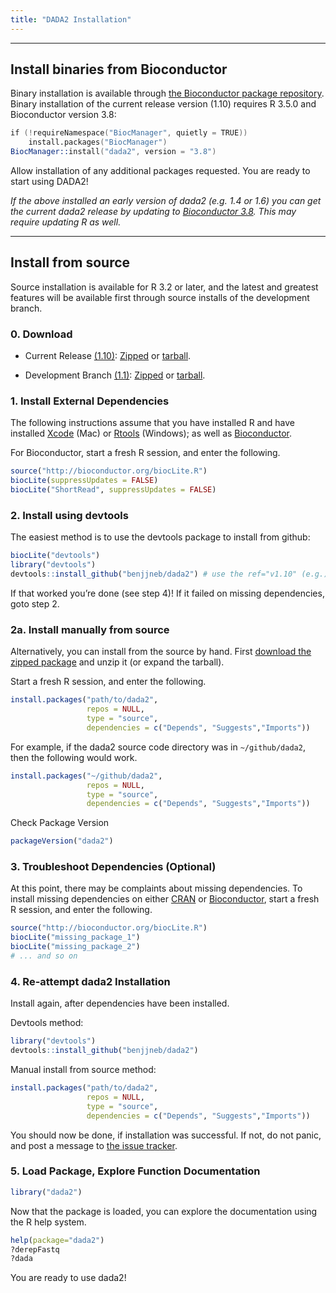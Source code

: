 ```yaml
---
title: "DADA2 Installation"
---
```


-----------------------------

## **Install binaries from Bioconductor**

Binary installation is available through [the Bioconductor package repository](https://bioconductor.org/). 
Binary installation of the current release version (1.10) requires R 3.5.0 and Bioconductor version 3.8:

```S
if (!requireNamespace("BiocManager", quietly = TRUE))
    install.packages("BiocManager")
BiocManager::install("dada2", version = "3.8")
```

Allow installation of any additional packages requested. You are ready to start using DADA2!

*If the above installed an early version of dada2 (e.g. 1.4 or 1.6) you can get the current dada2 release by updating to [Bioconductor 3.8](https://www.bioconductor.org/news/bioc_3_8_release/). This may require updating R as well.*

-----------------------------

## **Install from source**

Source installation is available for R 3.2 or later, and the latest and greatest features will be available first through source installs of the development branch.

### 0. Download

* Current Release [(1.10)](https://github.com/benjjneb/dada2/releases): [Zipped](https://github.com/benjjneb/dada2/archive/v1.10.zip) or [tarball](https://github.com/benjjneb/dada2/archive/v1.10.tar.gz).

* Development Branch [(1.1)](https://github.com/benjjneb/dada2): [Zipped](https://github.com/benjjneb/dada2/archive/master.zip) or [tarball](https://github.com/benjjneb/dada2/archive/master.tar.gz).

### 1. Install External Dependencies

The following instructions assume that you have installed R 
and have installed 
[Xcode](https://developer.apple.com/xcode/downloads/)
(Mac) or 
[Rtools](http://cran.r-project.org/bin/windows/Rtools/)
(Windows); as well as 
[Bioconductor](http://bioconductor.org/install/).

For Bioconductor,
start a fresh R session, and enter the following.

```r
source("http://bioconductor.org/biocLite.R")
biocLite(suppressUpdates = FALSE)
biocLite("ShortRead", suppressUpdates = FALSE)
```

### 2. Install using devtools

The easiest method is to use the devtools package to install from github:

```r
biocLite("devtools")
library("devtools")
devtools::install_github("benjjneb/dada2") # use the ref="v1.10" (e.g.) argument to get specific versions
```

If that worked you're done (see step 4)! If it failed on missing dependencies, goto step 2.

### 2a. Install manually from source

Alternatively, you can install from the source by hand. First [download the zipped package](download.html) and unzip it (or expand the tarball).

Start a fresh R session, and enter the following.

```r
install.packages("path/to/dada2",
                 repos = NULL,
                 type = "source",
                 dependencies = c("Depends", "Suggests","Imports"))
```

For example, if the dada2 source code directory was in `~/github/dada2`,
then the following would work.

```r
install.packages("~/github/dada2",
                 repos = NULL,
                 type = "source",
                 dependencies = c("Depends", "Suggests","Imports"))
```

Check Package Version

```r
packageVersion("dada2")
```

### 3. Troubleshoot Dependencies (Optional)

At this point, 
there may be complaints about missing dependencies.
To install missing dependencies on either
[CRAN](http://cran.r-project.org/)
or
[Bioconductor](http://bioconductor.org/install/), 
start a fresh R session, and enter the following.

```r
source("http://bioconductor.org/biocLite.R")
biocLite("missing_package_1")
biocLite("missing_package_2")
# ... and so on
```

### 4. Re-attempt dada2 Installation

Install again, after dependencies have been installed.

Devtools method:
```r
library("devtools")
devtools::install_github("benjjneb/dada2")
```

Manual install from source method:
```r
install.packages("path/to/dada2",
                 repos = NULL,
                 type = "source",
                 dependencies = c("Depends", "Suggests","Imports"))
```

You should now be done, if installation was successful. If not, do not panic, and post a message to [the issue tracker](https://github.com/benjjneb/dada2/issues).

### 5. Load Package, Explore Function Documentation

```r
library("dada2")
```

Now that the package is loaded, you can explore the documentation using the R help system.

```r
help(package="dada2")
?derepFastq
?dada
```

You are ready to use dada2!